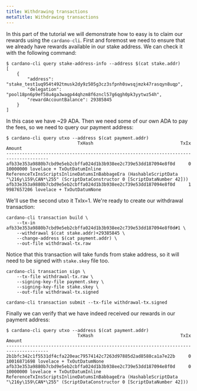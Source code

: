```yaml
---
title: Withdrawing transactions
metaTitle: Withdrawing transactions 
---
```


In this part of the tutorial we will demonstrate how to easy is to claim our rewards using the `cardano-cli`. First and foremost we need to ensure that we already have rewards available in our stake address. We can check it with the following command:

```
$ cardano-cli query stake-address-info --address $(cat stake.addr)
[
    {
        "address": "stake_test1uq954t492tmusk2dy9z505g3cz3sfpnh0swsqjmzk47rasqyn8uqp",
        "delegation": "pool18pn6p9ef58u4ga3wagp44qhzm8f6zncl57g6qgh0pk3yytwz54h",
        "rewardAccountBalance": 29385845
    }
]
```
In this case we have ~29 ADA. Then we need some of our own ADA to pay the fees, so we need to query our payment address:
```
$ cardano-cli query utxo --address $(cat payment.addr)
                           TxHash                                 TxIx        Amount
--------------------------------------------------------------------------------------
afb33e353a9880b7cbd9e5eb2cbffa024d1b3b938ee2c739e53dd187094e8f0d     0        10000000 lovelace + TxOutDatumInline ReferenceTxInsScriptsInlineDatumsInBabbageEra (HashableScriptData "\216y\159\CAN*\255" (ScriptDataConstructor 0 [ScriptDataNumber 42]))
afb33e353a9880b7cbd9e5eb2cbffa024d1b3b938ee2c739e53dd187094e8f0d     1        9987657206 lovelace + TxOutDatumNone
```
We'll use the second utxo it TxIx=1. We're ready to create our withdrawal transaction:
```
cardano-cli transaction build \
    --tx-in afb33e353a9880b7cbd9e5eb2cbffa024d1b3b938ee2c739e53dd187094e8f0d#1 \
    --withdrawal $(cat stake.addr)+29385845 \
    --change-address $(cat payment.addr) \
    --out-file withdrawal-tx.raw
```
Notice that this transaction will take funds from stake address, so it will need to be signed with `stake.skey` file too.
```
cardano-cli transaction sign \
    --tx-file withdrawal-tx.raw \
    --signing-key-file payment.skey \
    --signing-key-file stake.skey \
    --out-file withdrawal-tx.signed

cardano-cli transaction submit --tx-file withdrawal-tx.signed
```

Finally we can verify that we have indeed received our rewards in our payment address:
```
$ cardano-cli query utxo --address $(cat payment.addr)
                           TxHash                                 TxIx        Amount
--------------------------------------------------------------------------------------
2b1bfc342c1f5531df4cfa220eac79574142c7263d97885d2ad8588ca1a7e22b     0        10016871698 lovelace + TxOutDatumNone
afb33e353a9880b7cbd9e5eb2cbffa024d1b3b938ee2c739e53dd187094e8f0d     0        10000000 lovelace + TxOutDatumInline ReferenceTxInsScriptsInlineDatumsInBabbageEra (HashableScriptData "\216y\159\CAN*\255" (ScriptDataConstructor 0 [ScriptDataNumber 42]))
```
